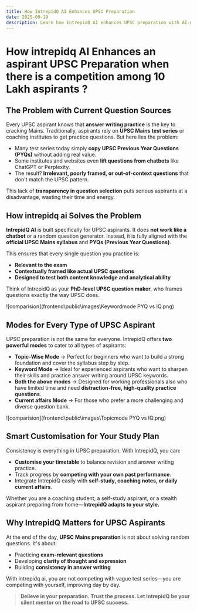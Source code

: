 ```yaml
---
title: How IntrepidQ AI Enhances UPSC Preparation
date: 2025-09-19
description: Learn how IntrepidQ AI enhances UPSC preparation with AI-generated context-aware questions
---
```


# How intrepidq AI Enhances an aspirant UPSC Preparation when there is a competition among 10 Lakh aspirants ?

## The Problem with Current Question Sources

Every UPSC aspirant knows that **answer writing practice** is the key to cracking Mains. Traditionally, aspirants rely on **UPSC Mains test series** or coaching institutes to get practice questions. But here lies the problem:

- Many test series today simply **copy UPSC Previous Year Questions (PYQs)** without adding real value.
- Some institutes and websites even **lift questions from chatbots** like ChatGPT or Perplexity.
- The result? **Irrelevant, poorly framed, or out-of-context questions** that don't match the UPSC pattern.

This lack of **transparency in question selection** puts serious aspirants at a disadvantage, wasting their time and energy.

## How intrepidq ai Solves the Problem

**IntrepidQ AI** is built specifically for UPSC aspirants. It does **not work like a chatbot** or a random question generator. Instead, it is fully aligned with the **official UPSC Mains syllabus** and **PYQs (Previous Year Questions)**.

This ensures that every single question you practice is:

- **Relevant to the exam**
- **Contextually framed like actual UPSC questions**
- **Designed to test both content knowledge and analytical ability**

Think of IntrepidQ as your **PhD-level UPSC question maker**, who frames questions exactly the way UPSC does.

![comparision](frontend\public\images\Keywordmode PYQ vs IQ.png)

## Modes for Every Type of UPSC Aspirant

UPSC preparation is not the same for everyone. IntrepidQ offers **two powerful modes** to cater to all types of aspirants:

- **Topic-Wise Mode** → Perfect for beginners who want to build a strong foundation and cover the syllabus step by step.
- **Keyword Mode** → Ideal for experienced aspirants who want to sharpen their skills and practice answer writing around UPSC keywords.
- **Both the above modes** → Designed for working professionals also who have limited time and need **distraction-free, high-quality practice questions**.
- **Current affairs Mode** → For those who prefer a more challenging and diverse question bank.

![comparision](frontend\public\images\Topicmode PYQ vs IQ.png)

## Smart Customisation for Your Study Plan

Consistency is everything in UPSC preparation. With IntrepidQ, you can:

- **Customise your timetable** to balance revision and answer writing practice.
- Track progress by **competing with your own past performance**.
- Integrate IntrepidQ easily with **self-study, coaching notes, or daily current affairs**.

Whether you are a coaching student, a self-study aspirant, or a stealth aspirant preparing from home—**IntrepidQ adapts to your style.**

## Why IntrepidQ Matters for UPSC Aspirants

At the end of the day, **UPSC Mains preparation** is not about solving random questions. It's about:

- Practicing **exam-relevant questions**
- Developing **clarity of thought and expression**
- Building **consistency in answer writing**

With intrepidq ai, you are not competing with vague test series—you are competing with yourself, improving day by day.

> **Believe in your preparation. Trust the process. Let IntrepidQ be your silent mentor on the road to UPSC success.**